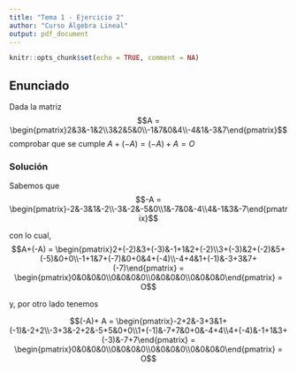 ```yaml
---
title: "Tema 1 - Ejercicio 2"
author: "Curso Álgebra Lineal"
output: pdf_document
---
```


```r
knitr::opts_chunk$set(echo = TRUE, comment = NA)
```

## Enunciado

Dada la matriz $$A = \begin{pmatrix}2&3&-1&2\\3&2&5&0\\-1&7&0&4\\-4&1&-3&7\end{pmatrix}$$ comprobar que se cumple $A+(-A) = (-A)+A=O$

### Solución

Sabemos que $$-A = \begin{pmatrix}-2&-3&1&-2\\-3&-2&-5&0\\1&-7&0&-4\\4&-1&3&-7\end{pmatrix}$$

con lo cual, $$A+(-A) = \begin{pmatrix}2+(-2)&3+(-3)&-1+1&2+(-2)\\3+(-3)&2+(-2)&5+(-5)&0+0\\-1+1&7+(-7)&0+0&4+(-4)\\-4+4&1+(-1)&-3+3&7+(-7)\end{pmatrix} = \begin{pmatrix}0&0&0&0\\0&0&0&0\\0&0&0&0\\0&0&0&0\end{pmatrix} = O$$

y, por otro lado tenemos 

$$(-A)+ A = \begin{pmatrix}-2+2&-3+3&1+(-1)&-2+2\\-3+3&-2+2&-5+5&0+0\\1+(-1)&-7+7&0+0&-4+4\\4+(-4)&-1+1&3+(-3)&-7+7\end{pmatrix} = \begin{pmatrix}0&0&0&0\\0&0&0&0\\0&0&0&0\\0&0&0&0\end{pmatrix} = O$$
